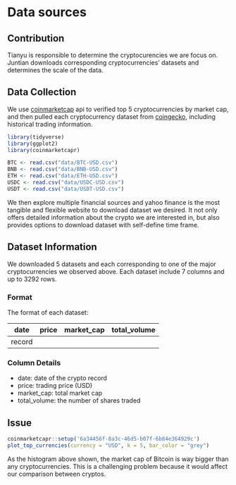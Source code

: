 # Data sources

## Contribution

Tianyu is responsible to determine the cryptocurencies we are focus on. Juntian downloads corresponding cryptocurrencies' datasets and determines the scale of the data.

## Data Collection

We use [coinmarketcap](https://coinmarketcap.com) api to verified top 5 cryptocurrencies by market cap, and then pulled each cryptocurrency dataset from [coingecko](https://www.coingecko.com), including historical trading information.

```r
library(tidyverse)
library(ggplot2)
library(coinmarketcapr)
```

```r
BTC <- read.csv("data/BTC-USD.csv")
BNB <- read.csv("data/BNB-USD.csv")
ETH <- read.csv("data/ETH-USD.csv")
USDC <- read.csv("data/USDC-USD.csv")
USDT <- read.csv("data/USDT-USD.csv")
```

We then explore multiple financial sources and yahoo finance is the most tangible and flexible website to download dataset we desired. It not only offers detailed information about the crypto we are interested in, but also provides options to download dataset with self-define time frame.

## Dataset Information

We downloaded 5 datasets and each corresponding to one of the major cryptocurrencies we observed above. Each dataset include 7 columns and up to 3292 rows.

### Format

The format of each dataset:

| date | price | market_cap | total_volume |
| :----: | :----: | :----: | :----: |
| record |

### Column Details

* date: date of the crypto record
* price: trading price (USD)
* market_cap: total market cap
* total_volume: the number of shares traded


## Issue

```r
coinmarketcapr::setup('6a34456f-8a3c-46d5-b07f-6b84e364929c')
plot_top_currencies(currency = "USD", k = 5, bar_color = "grey")
```

As the histogram above shown, the market cap of Bitcoin is way bigger than any cryptocurrencies. This is a challenging problem because it would affect our comparison between cryptos.


